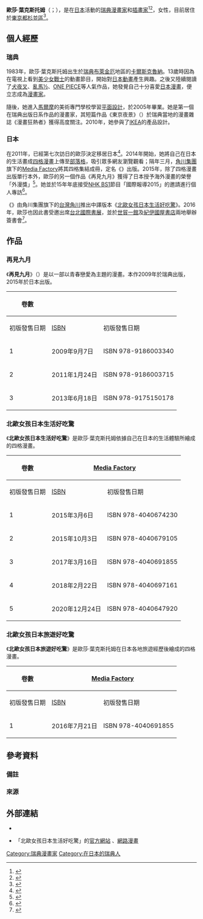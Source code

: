 {{Infobox comics creator
| 名稱     = 歐莎·葉克斯托姆
| 外文名   = Åsa Ekström
| 外文     = sv
| 圖片     = Åsa Ekström (2018).jpg
| 圖片尺寸 = 230
| 圖片簡介 = 歐莎·葉克斯托姆, 2018
| 本名     = 
| 日文名稱 = オーサ・イェークストロム
| 平假名   = 
| 羅馬拼音 = 
| 筆名     = 
| 出生日期 = {{Birth date and age|1983|10|10}}
| 出生地點 = {{SWE}}[[布萊金厄|布萊金厄]][[卡爾斯克魯納|卡爾斯克魯納]]
| 逝世日期 = 
| 逝世地點 = 
| 國籍     = {{SWE}}
| 職業     = [[漫畫家|漫畫家]]、[[插畫家|插畫家]]
| 稱號     = 
| 活動開始 = 2004年
| 活動結束 = 
| 類型     = [[少女漫畫|少女漫畫]]、[[四格漫畫|四格漫畫]]、{{tsl|ja|エッセイ漫画|隨筆漫畫}}
| 代表作   = [http://www.kartago.se/bocker/sayonara-september/ 再見九月]<br>[[北歐女孩日本生活好吃驚|北歐女孩日本生活好吃驚]]
| 合作人   = 
| 配偶     = 
| 兒女     = 
| 親屬     = 
| 獎項     = 2015年外漫賞（{{lang-ja|ガイマン賞}}）
| 簽名     = 
| 網站     = [http://sayonaraseptember.blogspot.tw/ 瑞典語部落格]、[http://ameblo.jp/hokuoujoshi/ 日語部落格]
| module   = 
}}

'''歐莎·葉克斯托姆'''（{{lang-sv|Åsa Ekström}}；{{bd|1983年|10月10日}}），是在[[日本|日本]]活動的[[瑞典|瑞典]][[漫畫家|漫畫家]]和[[插畫家|插畫家]]<ref>{{cite web|url=http://ebook.itmedia.co.jp/ebook/articles/1503/06/news005.html|title=かわいい絵柄に小さなトゲ――北欧女子・オーサの描く4コマが魅力的なワケ (1/2)|date=2015-03-06|publisher=[[ITmedia|ITmedia]]|work=歐莎在秋葉原的女僕咖啡廳的對談錄(1/2)|access-date=2016-06-23|archive-date=2018-10-30|archive-url=https://web.archive.org/web/20181030235045/http://ebook.itmedia.co.jp/ebook/articles/1503/06/news005.html|dead-url=no}}</ref><ref>{{cite web|url=http://ebook.itmedia.co.jp/ebook/articles/1503/06/news005_2.html|title=かわいい絵柄に小さなトゲ――北欧女子・オーサの描く4コマが魅力的なワケ (2/2)|date=2015-03-06|publisher=ITmedia|work=歐莎在秋葉原的女僕咖啡廳的對談錄(2/2)|access-date=2016-06-23|archive-date=2018-07-03|archive-url=https://web.archive.org/web/20180703133412/http://ebook.itmedia.co.jp/ebook/articles/1503/06/news005_2.html|dead-url=no}}</ref>，女性，目前居住於[[東京都|東京都]][[杉並區|杉並區]]<ref>{{cite web|url=http://www.suginamigaku.org/2015/08/hokuoujoshi.html|title=北欧女子オーサが見つけた日本の不思議|date=2015-09-14|publisher=杉並學俱樂部|work=杉並區官方情報網站的介紹文章|access-date=2016-06-23|archive-date=2018-07-03|archive-url=https://web.archive.org/web/20180703162456/https://www.suginamigaku.org/2015/08/hokuoujoshi.html|dead-url=no}}</ref>。

==個人經歷==
===瑞典===
1983年，歐莎·葉克斯托姆出生於[[瑞典|瑞典]][[布萊金厄|布萊金厄]]地區的[[卡爾斯克魯納|卡爾斯克魯納]]。13歲時因為在電視上看到[[美少女戰士_(第一輯)|美少女戰士]]的動畫節目，開始對[[日本動畫|日本動畫]]產生興趣。之後又陸續閱讀了[[犬夜叉|犬夜叉]]、[[亂馬½|亂馬½]]、[[ONE_PIECE|ONE PIECE]]等人氣作品，她發覺自己十分喜愛[[日本漫畫|日本漫畫]]，便立志成為[[漫畫家|漫畫家]]。

隨後，她進入[[馬爾摩|馬爾摩]]的美術專門學校學習[[平面設計|平面設計]]，於2005年畢業。她是第一個在瑞典出版日系作品的漫畫家{{notetag|1=原文 "kommersiell"，指「商業上的」。}}，其短篇作品《東京夜景》（{{lang-sv|Tokyo by Night}}）於瑞典當地的漫畫雜誌《漫畫狂熱者》獲得高度關注。2010年，她參與了[[IKEA|IKEA]]的產品設計。
===日本===
在2011年，已經第七次訪日的歐莎決定移居日本<ref>{{cite web|url=http://woman.mynavi.jp/article/150326-201/|title=オーサ・イェークストロムが海外生活に憧れる人に贈るアドバイス―「勇気だけあれば大丈夫」【彼女たちのLOVE & CAREER vol.2】|date=2015-03-26|publisher=[[Mynavi|Mynavi]]|access-date=2016-06-23|archive-date=2020-08-03|archive-url=https://web.archive.org/web/20200803091624/https://woman.mynavi.jp/article/150326-201/|dead-url=no}}</ref>。2014年開始，她將自己在日本的生活畫成[[四格漫畫|四格漫畫]]上傳至[[部落格|部落格]]，吸引眾多網友瀏覽觀看；隔年三月，[[角川集團|角川集團]]旗下的[[Media_Factory|Media Factory]]將其四格集結成冊，定名《{{lang|ja|北欧女子オーサが見つけた日本の不思議}}》出版。2015年，除了四格漫畫出版單行本外，歐莎的另一個作品《再見九月》獲得了日本授予海外漫畫的榮譽「外漫獎」<ref>{{cite web|url=http://natalie.mu/comic/news/169343|title=北欧女子オーサの「さよならセプテンバー」が、ガイマン賞2015で1位に|date=2015-12-15|publisher=[[Natalie_(網站)|Natalie]]|access-date=2016-06-23|archive-date=2016-08-14|archive-url=https://web.archive.org/web/20160814183927/http://natalie.mu/comic/news/169343|dead-url=no}}</ref>。她並於15年年底接受[[NHK_BS1|NHK BS1]]節目「國際報導2015」的邀請進行個人專訪<ref>{{cite web|url=http://www6.nhk.or.jp/kokusaihoudou/lounge/index.html?i=151217|title=人気を集めるスウェーデン出身の女性漫画家|date=2015-12-17|publisher=[[NHK|NHK]]|work=「國際報導」網站的節目內容介紹|deadurl=yes|archiveurl=https://web.archive.org/web/20160110081529/http://www6.nhk.or.jp/kokusaihoudou/lounge/index.html?i=151217|archivedate=2016-01-10}}</ref>。

《{{lang|ja|北欧女子オーサが見つけた日本の不思議}}》由角川集團旗下的[[台灣角川|台灣角川]]推出中譯版本《[[北歐女孩日本生活好吃驚|北歐女孩日本生活好吃驚]]》。2016年，歐莎也因此書受邀出席[[台北國際書展|台北國際書展]]，並於[[台北世界貿易中心|世貿一館]]及[[紀伊國屋書店|紀伊國屋書店]]{{notetag|1=台北微風店，在復興南路微風廣場的五樓。}}兩地舉辦簽書會<ref>{{cite web|url=http://gnn.gamer.com.tw/6/126566.html|title=【書展 16】《北歐女孩日本生活好吃驚》漫畫家 歐莎‧葉克斯托姆將來台舉辦簽名座談會|date=2016-01-15|publisher=[[巴哈姆特|巴哈姆特]] GNN新聞|access-date=2016-06-23|archive-date=2016-04-24|archive-url=https://web.archive.org/web/20160424093202/http://gnn.gamer.com.tw/6/126566.html|dead-url=no}}</ref>。

==作品==
===再見九月===
《'''再見九月'''》（{{lang-sv|Sayonara September}}）是以一部以青春戀愛為主題的漫畫。本作2009年於瑞典出版，2015年於日本出版。
{| class="wikitable"
|-
! rowspan="2"| 卷數 
! colspan="2"| {{flagicon|SWE}} {{tsl|sv|Kartago förlag}}
! colspan="2"| {{flagicon|JPN}} [[創河社|創河社]]
|-
! 初版發售日期!![[ISBN|ISBN]]!!初版發售日期!![[ISBN|ISBN]]
|-
! 1
| 2009年9月7日
| ISBN 978-9186003340
| rowspan="3"| 2015年7月27日
| ISBN 978-4903679242
|-
! 2
| 2011年1月24日
| ISBN 978-9186003715
| ISBN 978-4903679259
|-
! 3
| 2013年6月18日
| ISBN 978-9175150178
| ISBN 978-4903679266
|}
===北歐女孩日本生活好吃驚===
《'''北歐女孩日本生活好吃驚'''》是歐莎·葉克斯托姆依據自己在日本的生活體驗所繪成的四格漫畫。
{| class="wikitable"
|-
! rowspan="2"| 卷數 
! colspan="2"| {{flagicon|JPN}} [[Media_Factory|Media Factory]]
! colspan="2"| {{flagicon|TWN}} [[台灣角川|台灣角川]]
|-
! 初版發售日期!![[ISBN|ISBN]]!!初版發售日期!![[ISBN|ISBN]]
|-
! 1
| 2015年3月6日
| ISBN 978-4040674230
| 2015年9月18日
| ISBN 978-9863667377
|-
! 2
| 2015年10月3日
| ISBN 978-4040679105
| 2016年2月17日
| ISBN 978-9863669616
|-
! 3
| 2017年3月16日
| ISBN 978-4040691855
| 2017年8月10日
| ISBN 978-9864737765
|-
! 4
| 2018年2月22日
| ISBN 978-4040697161
| 2018年8月16日
| ISBN 978-9575643959
|-
! 5
| 2020年12月24日
| ISBN 978-4040647920
| 2021年7月29日
| ISBN 978-9865246211
|}

===北歐女孩日本旅遊好吃驚===
《'''北歐女孩日本旅遊好吃驚'''》是歐莎·葉克斯托姆在日本各地旅遊經歷後繪成的四格漫畫。
{| class="wikitable"
|-
! rowspan="2"| 卷數 
! colspan="2"| {{flagicon|JPN}} [[Media_Factory|Media Factory]]
! colspan="2"| {{flagicon|TWN}} [[台灣角川|台灣角川]]
|-
! 初版發售日期!![[ISBN|ISBN]]!!初版發售日期!![[ISBN|ISBN]]
|-
! 1
| 2016年7月21日
| ISBN 978-4040691855
| 2016年10月22日
| ISBN 978-9864733149
|}

==參考資料==
===備註===
{{notefoot}}
===來源===
{{reflist}}

==外部連結==
*{{twitter|hokuoujoshi|歐莎·葉克斯托姆}}
*{{ja}}「北歐女孩日本生活好吃驚」的[http://www.comic-essay.com/hokuoujoshi/ 官方網站] {{Wayback|url=http://www.comic-essay.com/hokuoujoshi/ |date=20210202142127 }}、[http://comic-walker.com/contents/detail/KDCW_MF04000011010000_68/ 網路漫畫] {{Wayback|url=http://comic-walker.com/contents/detail/KDCW_MF04000011010000_68/ |date=20201206011122 }}

{{Authority control}}

[[Category:瑞典漫畫家|Category:瑞典漫畫家]]
[[Category:在日本的瑞典人|Category:在日本的瑞典人]]